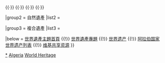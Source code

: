 {{Navbox
|name  = 阿爾及利亞世界遺產
|title = [[阿爾及利亞世界遺產列表]]
|state = autocollapse
|image = {{location map+ |Algeria |width=200 |caption= |places=
<!-- 文化遺產 /-->
             {{location map~ |Algeria |label=102 |position=bottom |link= |mark=Red_pog.svg
                |lat_deg=35 |lat_min=49 |lat_sec=6.384 |lat_dir=N
                |lon_deg=4 |lon_min=47 |lon_sec=12.624 |lon_dir=E
             }}
             {{location map~ |Algeria |label=188 |position=bottom |link= |mark=Red_pog.svg
                |lat_deg=32 |lat_min=28 |lat_sec=59.988 |lat_dir=N
                |lon_deg=3 |lon_min=40 |lon_sec=59.988 |lon_dir=E
             }}
             {{location map~ |Algeria |label=191 |position=right |link= |mark=Red_pog.svg
                |lat_deg=36 |lat_min=19 |lat_sec=14.016 |lat_dir=N
                |lon_deg=5 |lon_min=44 |lon_sec=12.012 |lon_dir=E
             }}
             {{location map~ |Algeria |label=193 |position=left |link=提帕薩 |mark=Red_pog.svg
                |lat_deg=36 |lat_min=32 |lat_sec=60 |lat_dir=N
                |lon_deg=2 |lon_min=22 |lon_sec=60 |lon_dir=E
             }}
             {{location map~ |Algeria |label=194 |position=right |link= |mark=Red_pog.svg
                |lat_deg=35 |lat_min=27 |lat_sec=0 |lat_dir=N
                |lon_deg=6 |lon_min=37 |lon_sec=59.988 |lon_dir=E
             }}
             {{location map~ |Algeria |label=565 |position= |link= |mark=Red_pog.svg
                |lat_deg=36 |lat_min=46 |lat_sec=59.988 |lat_dir=N
                |lon_deg=3 |lon_min=3 |lon_sec=37.008 |lon_dir=E
             }}
<!-- 複合遺產 /-->
             {{location map~ |Algeria |label=179 |position=bottom |link=阿杰尔高原 |mark=Green_pog.svg
                |lat_deg=25 |lat_min=30 |lat_sec=0 |lat_dir=N
                |lon_deg=9 |lon_min=0 |lon_sec=0 |lon_dir=E
             }}
         }}

|basestyle  = background:#D1E5F2;
|titlestyle = background-color: #B5D8EF
|belowstyle = font-size:85%;

|group1 = 文化遺產
|list1  = <div>
{{nowrap|{{colortext|102|c=red}}：{{tsl|en|Beni Hammad Fort|貝尼·哈瑪德的卡拉城}}}}{{·}}
{{nowrap|{{colortext|188|c=red}}：{{tsl|en|M'zab|姆扎卜山谷}}}}{{nowrap|（共27處）}}{{·}}
{{nowrap|{{colortext|191|c=red}}：[[傑米拉]]}}{{·}}
{{nowrap|{{colortext|193|c=red}}：[[提帕薩]]}}{{·}}
{{nowrap|{{colortext|194|c=red}}：[[提姆加德]]}}{{·}}
{{nowrap|{{colortext|565|c=red}}：{{tsl|en|Casbah of Algiers|阿爾及爾城堡}}}}
</div>

|group2 = 自然遺產
|list2  = 

|group3 = 複合遺產
|list3  = <div>
{{nowrap|{{colortext|179|c=green}}：[[阿杰尔高原|阿杰爾的塔西利]]}}
</div>

|below = [[Portal:世界遗产|世界遺產主題首頁]] {{!}} [[WikiProject:世界遗产|世界遺產專題]] {{!}} [[世界遗产]] {{!}} [[阿拉伯国家世界遗产列表]] {{!}} [[:Commons:Category:World Heritage Sites in Algeria|维基共享资源]]
}}<noinclude>
{{collapsible option}}
[[Category:阿爾及利亞世界遺產|*]]
[[Category:阿拉伯國家世界遺產模板|Algeria]]
[[Category:阿爾及利亞模板|World Heritage]]
</noinclude>